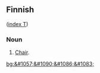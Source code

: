 ==Finnish==
([[Wiktionary:Finnish_index_t|index T]])

===Noun===

# [[Chair]].

[[bg:&#1057;&#1090;&#1086;&#1083;]]